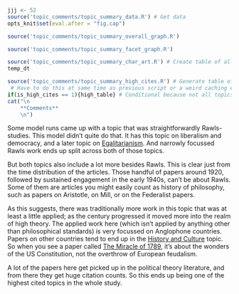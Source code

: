 ```r
jjj <- 52
source('topic_comments/topic_summary_data.R') # Get data
opts_knit$set(eval.after = "fig.cap")
```

```r
source('topic_comments/topic_summary_overall_graph.R')
```

```r
source('topic_comments/topic_summary_facet_graph.R')
```

```r
source('topic_comments/topic_summary_char_art.R') # Create table of all articles in topic
temp_dt
```

```r
source('topic_comments/topic_summary_high_cites.R') # Generate table of highly cited articles. 
 # Have to do this at same time as previous script or a weird caching error occurs.
if(is_high_cites == 1){high_table} # Conditional because not all topics have high cites
cat("\n
	**Comments**
	\n")
```

Some model runs came up with a topic that was straightforwardly Rawls-studies. This model didn't quite do that. It has this topic on liberalism and democracy, and a later topic on [Egalitarianism](#topic65). And narrowly focussed Rawls work ends up split across both of those topics.

But both topics also include a lot more besides Rawls. This is clear just from the time distribution of the articles. Those handful of papers around 1920, followed by sustained engagement in the early 1940s, can't be about Rawls. Some of them are articles you might easily count as history of philosophy, such as papers on Aristotle, on Mill, or on the Federalist papers. 

As this suggests, there was traditionally more work in this topic that was at least a little applied; as the century progressed it moved more into the realm of high theory. The applied work here (which isn't applied by anything other than philosophical standards) is very focussed on Anglophone countries. Papers on other countries tend to end up in the [History and Culture](#topic10) topic. So when you see a paper called [The Miracle of 1789](https://philpapers.org/rec/SEATMO-2), it's about the wonders of the US Constitution, not the overthrow of European feudalism.

A lot of the papers here get picked up in the political theory literature, and from there they get huge citation counts. So this ends up being one of the highest cited topics in the whole study.
